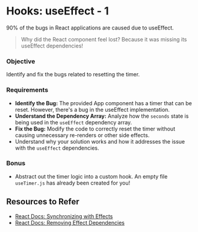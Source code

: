 # Hooks: useEffect - 1

90% of the bugs in React applications are caused due to useEffect.

> Why did the React component feel lost?
> Because it was missing its useEffect dependencies!

### Objective
Identify and fix the bugs related to resetting the timer.

### Requirements
- **Identify the Bug:** The provided App component has a timer that can be reset. However, there's a bug in the useEffect implementation.
- **Understand the Dependency Array:** Analyze how the `seconds` state is being used in the `useEffect` dependency array.
- **Fix the Bug:** Modify the code to correctly reset the timer without causing unnecessary re-renders or other side effects.
- Understand why your solution works and how it addresses the issue with the `useEffect` dependencies.

### Bonus
- Abstract out the timer logic into a custom hook. An empty file `useTimer.js` has already been created for you!

## Resources to Refer

- [React Docs: Synchronizing with Effects](https://react.dev/learn/synchronizing-with-effects)
- [React Docs: Removing Effect Dependencies](https://react.dev/learn/removing-effect-dependencies)